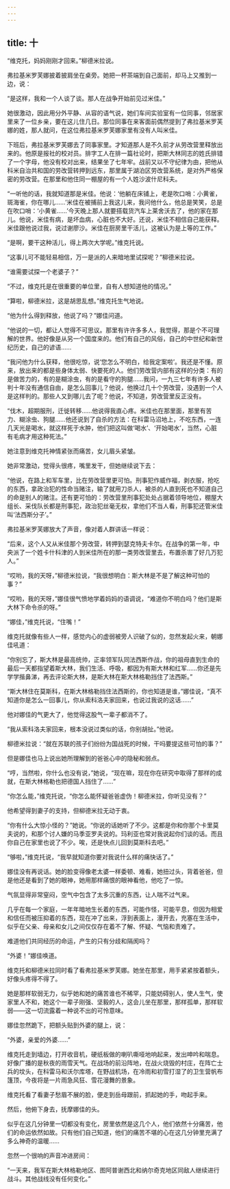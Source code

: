 ```yaml
---
---
---
```

title: 十
---



“维克托，妈妈刚刚才回来。”柳德米拉说。

弗拉基米罗芙娜披着披肩坐在桌旁。她把一杯茶端到自己面前，却马上又推到一边，说：

“是这样，我和一个人谈了谈。那人在战争开始前见过米佳。”

她很激动，因此用分外平静、从容的语气说，她们车间实验室有一位同事，邻居家里来了一位乡亲，要在这儿住几日。那位同事在来客面前偶然提到了弗拉基米罗芙娜的姓，那人就问，在这位弗拉基米罗芙娜家里有没有人叫米佳。

下班后，弗拉基米罗芙娜去了同事家里。才知道那人是不久前才从劳改营里释放出来的。他原是报社的校对员。排字工人在排一篇社论时，把斯大林同志的姓氏排错了一个字母，他没有校对出来，结果坐了七年牢。战前又以不守纪律为由，把他从科米自治共和国的劳改营转押到远东，那里属于湖泊区劳改营系统，是对外严格保密的劳改营。在那里和他住同一棚屋的有一个人姓沙波什尼科夫。

“一听他的话，我就知道那是米佳。他说：‘他躺在床铺上，老是吹口哨：小黄雀，斑海雀，你在哪儿……’米佳在被捕前上我这儿来，我问他什么，他总是笑笑，总是在吹口哨：‘小黄雀……’今天晚上那人就要搭载货汽车上莱舍沃去了，他的家在那儿。他说，米佳有病，是坏血病，心脏也不大好。还说，米佳不相信自己能获释。米佳跟他说过我，说过谢廖沙。米佳在厨房里干活儿，这被认为是上等的工作。”

“是啊，要干这种活儿，得上两次大学呢。”维克托说。

“这事儿可不能轻易相信，万一是派的人来暗地里试探呢？”柳德米拉说。

“谁需要试探一个老婆子？”

“不过，维克托是在很重要的单位里，自有人想知道他的情况。”

“算啦，柳德米拉，这是胡思乱想。”维克托生气地说。

“他为什么得到释放，他说了吗？”娜佳问道。

“他说的一切，都让人觉得不可思议。那里有许许多多人，我觉得，那是个不可理解的世界。他好像是从另一个国度来的。他们有自己的风俗，自己的中世纪和新世纪历史，自己的谚语……

“我问他为什么获释，他很吃惊，说‘您怎么不明白，给我定案啦’。我还是不懂。原来，放出来的都是些身体太弱、快要死的人。他们劳改营内部有这样的分类：有的是做苦力的，有的是糊涂虫，有的是看守的狗腿……我问，一九三七年有许多人被判十年没有通信自由，是怎么回事儿？他说，他换过几十个劳改营，没遇到一个人是这样判的。那些人又到哪儿去了呢？他说，不知道，劳改营里反正没有。

“伐木，超期服刑，迁徙转移……他说得我直心疼。米佳也在那里面，那里有苦力、糊涂虫、狗腿……他还说到了自杀的方法：在科雷马沼地上，不吃东西，一连几天光是喝水，就这样死于水肿，他们把这叫做‘喝水’、‘开始喝水’，当然，心脏有毛病才用这种死法。”

她注意到维克托神情紧张而痛苦，女儿眉头紧皱。

她非常激动，觉得头很疼，嘴里发干，但她继续说下去：

“他说，在路上和军车里，比在劳改营里更可怕。刑事犯作威作福，剥衣服，抢吃的东西，拿政治犯的性命当赌注，输了就用刀杀人，被杀的人直到死也不知道自己的命是别人的赌注。还有更可怕的：劳改营里刑事犯处处占据着领导地位，棚屋大组长、采伐队长都是刑事犯，政治犯丝毫无权，拿他们不当人看，刑事犯还管米佳叫‘法西斯分子’。”

弗拉基米罗芙娜放大了声音，像对着人群讲话一样说：

“后来，这个人又从米佳那个劳改营，转押到瑟克特夫卡尔。在战争的第一年，中央派了一个姓卡什科津的人到米佳所在的那一类劳改营里去，布置杀害了好几万犯人。”

“哎哟，我的天呀，”柳德米拉说，“我很想明白：斯大林是不是了解这种可怕的事？”

“哎哟，我的天呀，”娜佳很气愤地学着妈妈的语调说，“难道你不明白吗？他们是斯大林下命令杀的呀。”

“娜佳，”维克托说，“住嘴！”

维克托就像有些人一样，感觉内心的虚弱被旁人识破了似的，忽然发起火来，朝娜佳吼道：

“你别忘了，斯大林是最高统帅，正率领军队同法西斯作战，你的祖母直到生命的最后一天都指望着斯大林，我们生活、呼吸，都因为有斯大林和红军……你还是先学学揩鼻涕，再去评论斯大林，是斯大林在斯大林格勒挡住了法西斯。”

“斯大林住在莫斯科，在斯大林格勒挡住法西斯的，你也知道是谁，”娜佳说，“真不知道你是怎么一回事儿，你从索科洛夫家回来，也说过我说的这话……”

他对娜佳的气更大了，他觉得这股气一辈子都消不了。

“我从索科洛夫家回来，根本没说过类似的话，你别胡扯。”他说。

柳德米拉说：“就在苏联的孩子们纷纷为国战死的时候，干吗要提这些可怕的事？”

但是娜佳也马上说出她所理解到的爸爸心中的隐秘和弱点。

“哼，当然啦，你什么也没有说，”她说，“现在嘛，现在你在研究中取得了那样的成就，在斯大林格勒也把德国人挡住了……”

“你怎么能，”维克托说，“你怎么能怀疑爸爸虚伪！柳德米拉，你听见没有？”

他希望得到妻子的支持，但柳德米拉无动于衷。

“你有什么大惊小怪的？”她说。“你说的话她听了不少。这都是你和你那个卡里莫夫说的，和那个讨人嫌的马季亚罗夫说的。玛利亚也常对我说起你们谈的话。而且你自己在家里也说了不少。唉，还是快点儿回到莫斯科去吧。”

“够啦，”维克托说，“我早就知道你要对我说什么样的痛快话了。”

娜佳没有再说话。她的脸变得像老太婆一样委顿、难看，她扭过头，背着爸爸，但是他还是看到了她的眼神，她用那样痛恨的眼神看他，他吃了一惊。

气氛显得非常窒闷，空气中包含了太多沉重的东西，让人喘不过气来。

几乎在每一个家庭，一年年暗地生长着的东西，可能作怪，可能平息，但因为相爱和信任而被压抑着的东西，现在冲了出来，浮到表面上，漫开去，充塞在生活中，似乎在父亲、母亲和女儿之间仅仅存在着不了解、怀疑、气恼和责难了。

难道他们共同经历的命运，产生的只有分歧和隔阂吗？

“外婆！”娜佳唤道。

维克托和柳德米拉同时看了看弗拉基米罗芙娜。她坐在那里，用手紧紧按着额头，好像头疼得不得了。

她是那样软弱无力，似乎她和她的痛苦谁也不稀罕，只能妨碍别人，使人生气，使家里人不和，她这个一辈子刚强、坚毅的人，这会儿坐在那里，那样孤单，那样软弱——这一切流露着一种说不出的可怜意味。

娜佳忽然跪下，把额头贴到外婆的腿上，说：

“外婆，亲爱的外婆……”

维克托走到墙边，打开收音机，硬纸板做的喇叭嘶哑地响起来，发出呻吟和喘息。好像广播的是秋夜的雨雪天气。在战场的前沿阵地，在战火烧毁的村庄，在阵亡士兵的坟头，在科雷马和沃尔库塔，在野战机场，在冷雨和初雪打湿了的卫生营帆布篷顶，今夜将是一片雨急风狂、雪花漫舞的景象。

维克托看了看妻子愁眉不展的脸，便走到岳母跟前，抓起她的手，吻起手来。

然后，他俯下身去，抚摩娜佳的头。

似乎在这几分钟里一切都没有变化，房里依然是这几个人，他们依然十分痛苦，他们的命运依然如故。只有他们自己知道，他们的痛苦不堪的心在这几分钟里充满了多么神奇的温暖……

忽然一个很响的声音冲进房间：

“一天来，我军在斯大林格勒地区、图阿普谢西北和纳尔奇克地区同敌人继续进行战斗。其他战线没有任何变化。”